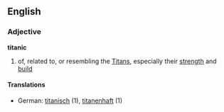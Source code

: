 ==English==
===Adjective===
'''titanic'''
# of, related to, or resembling the [[Titan]]s, especially their [[strength]] and [[build]]
====Translations====
*German: [[titanisch]] (1), [[titanenhaft]] (1)